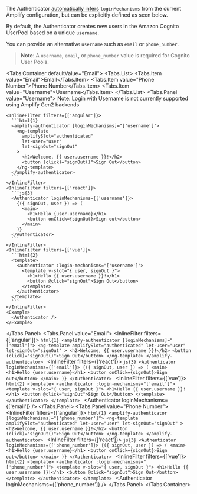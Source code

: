 
<Alert role="none" heading="Zero Configuration">

The Authenticator [automatically infers](/connected-components/authenticator#step-1-configure-backend) `loginMechanisms` from the current Amplify configuration, 
but can be explicitly defined as seen below.

</Alert>

By default, the Authenticator creates new users in the Amazon Cognito UserPool based on a unique `username`.

You can provide an alternative `username` such as `email` or `phone_number`.

> **Note**: A `username`, `email`, or `phone_number` value is required for Cognito User Pools.

<Tabs.Container defaultValue="Email">
  <Tabs.List>
    <Tabs.Item value="Email">Email</Tabs.Item>
    <Tabs.Item value="Phone Number">Phone Number</Tabs.Item>
    <Tabs.Item value="Username">Username</Tabs.Item>
  </Tabs.List>
  <Tabs.Panel value="Username">
    Note: Login with Username is not currently supported using Amplify Gen2 backends

    <InlineFilter filters={['angular']}>
      ```html{1}
      <amplify-authenticator [loginMechanisms]="['username']">
        <ng-template
          amplifySlot="authenticated"
          let-user="user"
          let-signOut="signOut"
        >
          <h2>Welcome, {{ user.username }}!</h2>
          <button (click)="signOut()">Sign Out</button>
        </ng-template>
      </amplify-authenticator>
      ```
    </InlineFilter>
    <InlineFilter filters={['react']}>
      ```js{3}
      <Authenticator loginMechanisms={['username']}>
        {({ signOut, user }) => (
          <main>
            <h1>Hello {user.username}</h1>
            <button onClick={signOut}>Sign out</button>
          </main>
        )}
      </Authenticator>
      ```
    </InlineFilter>
    <InlineFilter filters={['vue']}>
      ```html{2}
      <template>
        <authenticator :login-mechanisms="['username']">
          <template v-slot="{ user, signOut }">
            <h1>Hello {{ user.username }}!</h1>
            <button @click="signOut">Sign Out</button>
          </template>
        </authenticator>
      </template>
      ```
    </InlineFilter>
    <Example>
      <Authenticator />
    </Example>
  </Tabs.Panel>
  <Tabs.Panel value="Email">
    <InlineFilter filters={['angular']}>
      ```html{1}
      <amplify-authenticator [loginMechanisms]="['email']">
        <ng-template
          amplifySlot="authenticated"
          let-user="user"
          let-signOut="signOut"
        >
          <h2>Welcome, {{ user.username }}!</h2>
          <button (click)="signOut()">Sign Out</button>
        </ng-template>
      </amplify-authenticator>
      ```
    </InlineFilter>
    <InlineFilter filters={['react']}>
      ```js{3}
      <Authenticator loginMechanisms={['email']}>
        {({ signOut, user }) => (
          <main>
            <h1>Hello {user.username}</h1>
            <button onClick={signOut}>Sign out</button>
          </main>
        )}
      </Authenticator>
      ```
    </InlineFilter>
    <InlineFilter filters={['vue']}>
      ```html{2}
      <template>
        <authenticator :login-mechanisms="['email']">
          <template v-slot="{ user, signOut }">
            <h1>Hello {{ user.username }}!</h1>
            <button @click="signOut">Sign Out</button>
          </template>
        </authenticator>
      </template>
      ```
    </InlineFilter>
    <Example>
      <Authenticator loginMechanisms={['email']} />
    </Example>
  </Tabs.Panel>
  <Tabs.Panel value="Phone Number">
    <InlineFilter filters={['angular']}>
      ```html{1}
      <amplify-authenticator [loginMechanisms]="['phone_number']">
        <ng-template
          amplifySlot="authenticated"
          let-user="user"
          let-signOut="signOut"
        >
          <h2>Welcome, {{ user.username }}!</h2>
          <button (click)="signOut()">Sign Out</button>
        </ng-template>
      </amplify-authenticator>
      ```
    </InlineFilter>
    <InlineFilter filters={['react']}>
      ```js{3}
      <Authenticator loginMechanisms={['phone_number']}>
        {({ signOut, user }) => (
          <main>
            <h1>Hello {user.username}</h1>
            <button onClick={signOut}>Sign out</button>
          </main>
        )}
      </Authenticator>
      ```
    </InlineFilter>
    <InlineFilter filters={['vue']}>
      ```html{2}
      <template>
        <authenticator :login-mechanisms="['phone_number']">
          <template v-slot="{ user, signOut }">
            <h1>Hello {{ user.username }}!</h1>
            <button @click="signOut">Sign Out</button>
          </template>
        </authenticator>
      </template>
      ```
    </InlineFilter>
    <Example>
      <Authenticator loginMechanisms={['phone_number']} />
    </Example>
  </Tabs.Panel>
</Tabs.Container>

